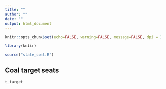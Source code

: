 ```yaml
---
title: ""
author: ""
date: ""
output: html_document
---
```


```r

knitr::opts_chunk$set(echo=FALSE, warning=FALSE, message=FALSE, dpi = 300, fig.height = 3.5)

library(knitr)

source("state_coal.R")

```

## Coal target seats

```r
t_target
```


